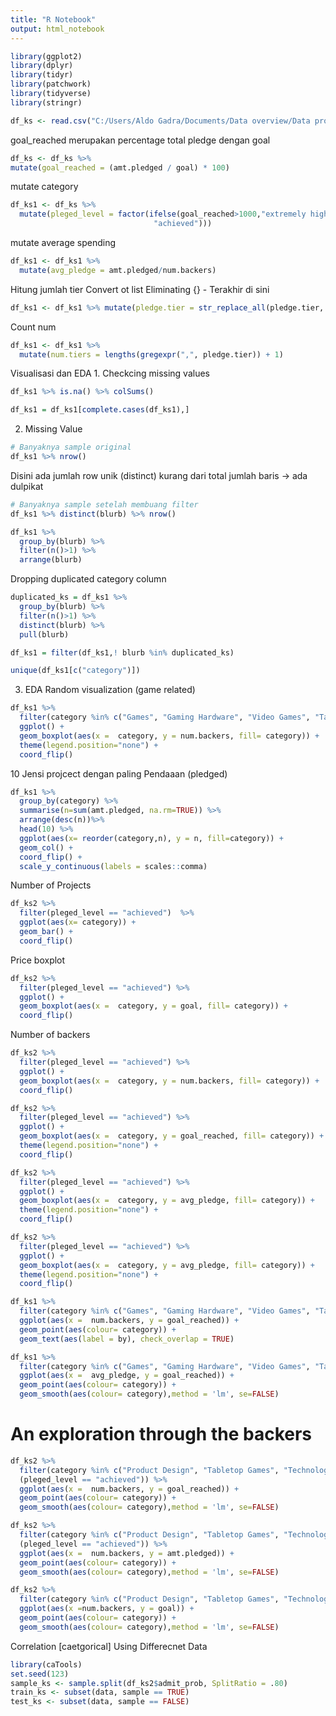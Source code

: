 ```yaml
---
title: "R Notebook"
output: html_notebook
---
```


```r
library(ggplot2)
library(dplyr)
library(tidyr)
library(patchwork)
library(tidyverse)
library(stringr)
```

```r
df_ks <- read.csv("C:/Users/Aldo Gadra/Documents/Data overview/Data project/Data/most_backed.csv")
```

goal_reached merupakan percentage total pledge dengan goal 
```r
df_ks <- df_ks %>%
mutate(goal_reached = (amt.pledged / goal) * 100)
```

mutate category
```r
df_ks1 <- df_ks %>%
  mutate(pleged_level = factor(ifelse(goal_reached>1000,"extremely high",
                                "achieved")))
```

mutate average spending
```r
df_ks1 <- df_ks1 %>%
  mutate(avg_pledge = amt.pledged/num.backers)
```

Hitung jumlah tier
Convert ot list
Eliminating {} - Terakhir di sini
```r
df_ks1 <- df_ks1 %>% mutate(pledge.tier = str_replace_all(pledge.tier, "\\*|\\[|\\]", ""))
```

Count num
```r
df_ks1 <- df_ks1 %>%
  mutate(num.tiers = lengths(gregexpr(",", pledge.tier)) + 1)
```

Visualisasi dan EDA 
1. Checkcing missing values 
```r
df_ks1 %>% is.na() %>% colSums()
```
```r
df_ks1 = df_ks1[complete.cases(df_ks1),]
```

2. Missing Value 
```r
# Banyaknya sample original
df_ks1 %>% nrow()
```
Disini ada jumlah row unik (distinct) kurang dari total jumlah baris -> ada dulpikat
```r
# Banyaknya sample setelah membuang filter
df_ks1 %>% distinct(blurb) %>% nrow()
```
```r
df_ks1 %>% 
  group_by(blurb) %>% 
  filter(n()>1) %>% 
  arrange(blurb) 
```
Dropping duplicated category column 
```r
duplicated_ks = df_ks1 %>% 
  group_by(blurb) %>% 
  filter(n()>1) %>% 
  distinct(blurb) %>% 
  pull(blurb)

df_ks1 = filter(df_ks1,! blurb %in% duplicated_ks)
```

```r
unique(df_ks1[c("category")])
```

3. EDA 
Random visualization (game related)
```r
df_ks1 %>%
  filter(category %in% c("Games", "Gaming Hardware", "Video Games", "Tabletop Games")) %>%
  ggplot() + 
  geom_boxplot(aes(x =  category, y = num.backers, fill= category)) +
  theme(legend.position="none") +
  coord_flip() 
```

10 Jensi projcect dengan paling Pendaaan (pledged)
```r
df_ks1 %>%
  group_by(category) %>%
  summarise(n=sum(amt.pledged, na.rm=TRUE)) %>%
  arrange(desc(n))%>%
  head(10) %>%
  ggplot(aes(x= reorder(category,n), y = n, fill=category)) + 
  geom_col() +
  coord_flip() +
  scale_y_continuous(labels = scales::comma)
```
Number of Projects
```r
df_ks2 %>%
  filter(pleged_level == "achieved")  %>%
  ggplot(aes(x= category)) + 
  geom_bar() +
  coord_flip() 
```
Price boxplot
```r
df_ks2 %>%
  filter(pleged_level == "achieved") %>%
  ggplot() + 
  geom_boxplot(aes(x =  category, y = goal, fill= category)) +
  coord_flip()
```
Number of backers
```r
df_ks2 %>%
  filter(pleged_level == "achieved") %>%
  ggplot() + 
  geom_boxplot(aes(x =  category, y = num.backers, fill= category)) +
  coord_flip()
```


```r
df_ks2 %>%
  filter(pleged_level == "achieved") %>%
  ggplot() + 
  geom_boxplot(aes(x =  category, y = goal_reached, fill= category)) +
  theme(legend.position="none") +
  coord_flip() 
```

```r
df_ks2 %>%
  filter(pleged_level == "achieved") %>%
  ggplot() + 
  geom_boxplot(aes(x =  category, y = avg_pledge, fill= category)) +
  theme(legend.position="none") +
  coord_flip() 
```
```r
df_ks2 %>%
  filter(pleged_level == "achieved") %>%
  ggplot() + 
  geom_boxplot(aes(x =  category, y = avg_pledge, fill= category)) +
  theme(legend.position="none") +
  coord_flip() 
```


```r
df_ks1 %>%
  filter(category %in% c("Games", "Gaming Hardware", "Video Games", "Tabletop Games") & pleged_level == "extremely high") %>%
  ggplot(aes(x =  num.backers, y = goal_reached)) +
  geom_point(aes(colour= category)) +
  geom_text(aes(label = by), check_overlap = TRUE)

```
 
```r
df_ks1 %>%
  filter(category %in% c("Games", "Gaming Hardware", "Video Games", "Tabletop Games") & pleged_level == "achieved") %>%
  ggplot(aes(x =  avg_pledge, y = goal_reached)) +
  geom_point(aes(colour= category)) +
  geom_smooth(aes(colour= category),method = 'lm', se=FALSE)
```
# An exploration through the backers 
```r
df_ks2 %>%
  filter(category %in% c("Product Design", "Tabletop Games", "Technology") & 
  (pleged_level == "achieved")) %>%
  ggplot(aes(x =  num.backers, y = goal_reached)) +
  geom_point(aes(colour= category)) +
  geom_smooth(aes(colour= category),method = 'lm', se=FALSE)
```

```r
df_ks2 %>%
  filter(category %in% c("Product Design", "Tabletop Games", "Technology") & 
  (pleged_level == "achieved")) %>%
  ggplot(aes(x =  num.backers, y = amt.pledged)) +
  geom_point(aes(colour= category)) +
  geom_smooth(aes(colour= category),method = 'lm', se=FALSE)
```

```r
df_ks2 %>%
  filter(category %in% c("Product Design", "Tabletop Games", "Technology", "Gadgets") &     pleged_level == "achieved") %>%
  ggplot(aes(x =num.backers, y = goal)) +
  geom_point(aes(colour= category)) +
  geom_smooth(aes(colour= category),method = 'lm', se=FALSE)
```


Correlation [caetgorical]
Using Differecnet Data 
```r
library(caTools)
set.seed(123)
sample_ks <- sample.split(df_ks2$admit_prob, SplitRatio = .80)
train_ks <- subset(data, sample == TRUE)
test_ks <- subset(data, sample == FALSE)
```


